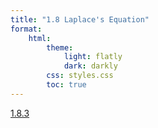 ```yaml
---
title: "1.8 Laplace's Equation"
format:
    html:
        theme:
            light: flatly
            dark: darkly
        css: styles.css
        toc: true
---
```


[1.8.3](./1.8.3.qmd)